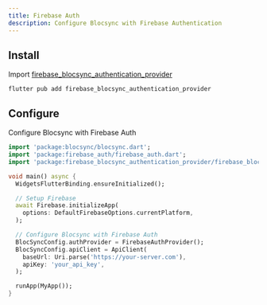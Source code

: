 ```yaml
---
title: Firebase Auth
description: Configure Blocsync with Firebase Authentication
---
```


## Install

Import
[firebase_blocsync_authentication_provider](https://pub.dev/packages/firebase_blocsync_authentication_provider)

```base
flutter pub add firebase_blocsync_authentication_provider
```

## Configure

Configure Blocsync with Firebase Auth

```dart
import 'package:blocsync/blocsync.dart';
import 'package:firebase_auth/firebase_auth.dart';
import 'package:firebase_blocsync_authentication_provider/firebase_blocsync_authentication_provider.dart';

void main() async {
  WidgetsFlutterBinding.ensureInitialized();

  // Setup Firebase
  await Firebase.initializeApp(
    options: DefaultFirebaseOptions.currentPlatform,
  );

  // Configure Blocsync with Firebase Auth
  BlocSyncConfig.authProvider = FirebaseAuthProvider();
  BlocSyncConfig.apiClient = ApiClient(
    baseUrl: Uri.parse('https://your-server.com'),
    apiKey: 'your_api_key',
  );

  runApp(MyApp());
}
```
